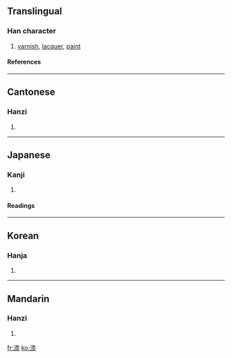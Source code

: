 {{see|柒}}

==Translingual==
===Han character===
{{Han char|rn=85|rad=水|as=11|sn=14|four=3413<sub>2</sub>|canj=水木人水 (EDOE)}}
# [[varnish]], [[lacquer]], [[paint]]
====References====
{{Han ref|kx=0644.280|dkj=18108|dj=1053.050|hdz=31716.090|uh=6F06|ud=28422|bh=BAA3|bd=47779}}

----
==Cantonese==
===Hanzi===
{{yue-hanzi|jyut=|y=chat1}}
# {{defn|Cantonese}}

----
==Japanese==
===Kanji===
{{ja-kanji|grade=|rs=水11}}
# {{defn|Japanese}} 
====Readings====
{{ja-readings|on=[[しつ]] (shitsu)|kun=[[うるし]] (urushi)}}

----
==Korean==
===Hanja===
{{ko-hanja|hangeul=칠|eumhun=|rv=chil|mr=ch'il|y=chil}}
# {{defn|Korean}}

----
==Mandarin==
===Hanzi===
{{cmn-hanzi|pin=[[qī]] (qi1)|wg=ch'i<sup>1</sup>}}
# {{defn|Mandarin}}

[[fr:漆]]
[[ko:漆]]